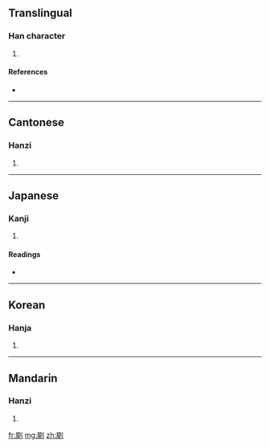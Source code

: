 ==Translingual==

===Han character===
{{Han char|rn=18|rad=刀|as=09|sn=11|four=7220<sub>0</sub>|canj=尸土中弓 (SGLN)}}

# {{defn|Han|sort=刀09}}

====References====
* {{Han ref|kx=0142.180|dkj=02092|dj=0322.040|hdz=10349.090|uh=526D|ud=21101|bh=D46A|bd=54378}}

----

==Cantonese==

===Hanzi===
{{yue-hanzi|jyut=|y=uk1}}

# {{defn|Cantonese|sort=刀09}}

----

==Japanese==

===Kanji===
{{ja-kanji|grade=|rs=刀09}}

# {{defn|Japanese|sort=刀09}} <!-- line may be deleted if/when POS headers are added -->

====Readings====
* {{ja-readings|on=[[おく]] (oku), [[あく]] (aku)|kun=[[つみする]] (tsumisuru)}}

----

==Korean==

===Hanja===
{{ko-hanja|hangeul=[[옥]], [[악]]|rv=ok, ak|mr=ok, ak}}

# {{defn|Korean|sort=刀09}}

----

==Mandarin==

===Hanzi===
{{cmn-hanzi|pin=[[chuāng]] ([[chuang1]]), [[wū]] ([[wu1]])|wg=ch'uang<sup>1</sup>, wu<sup>1</sup>}}

# {{defn|Mandarin|sort=刀09}}

[[fr:剭]]
[[mg:剭]]
[[zh:剭]]